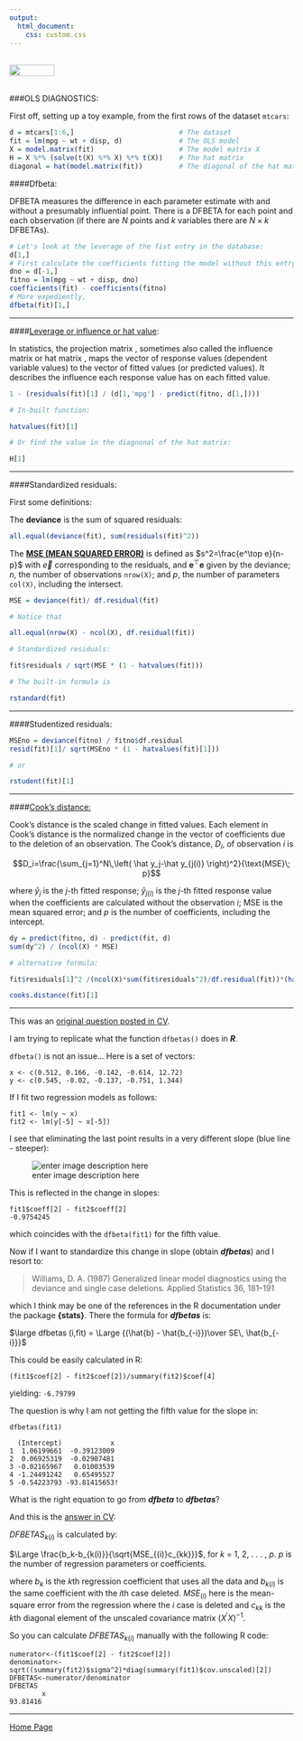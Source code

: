 ```yaml
---
output: 
  html_document:
    css: custom.css
---
```


<br>
<a href="http://rinterested.github.io/statistics/index.html">
<img HEIGHT="20" WIDTH="80" src="https://cloud.githubusercontent.com/assets/9312897/10556783/a27a26fa-745c-11e5-9b1a-2d5bd737387a.PNG"></a>
<br><br>

###OLS DIAGNOSTICS:
<br>


First off, setting up a toy example, from the first rows of the dataset `mtcars`:

```r
d = mtcars[1:6,]                          # The dataset
fit = lm(mpg ~ wt + disp, d)              # The OLS model
X = model.matrix(fit)                     # The model matrix X
H = X %*% (solve(t(X) %*% X) %*% t(X))    # The hat matrix
diagonal = hat(model.matrix(fit))         # The diagonal of the hat matrix
```

####Dfbeta:

DFBETA measures the difference in each parameter estimate with and without a presumably influential point. There is a DFBETA for each point and each observation (if there are $N$ points and $k$ variables there are $N\times k$ DFBETAs).

```r
# Let's look at the leverage of the fist entry in the database:
d[1,]
# First calculate the coefficients fitting the model without this entry:
dno = d[-1,]
fitno = lm(mpg ~ wt + disp, dno)
coefficients(fit) - coefficients(fitno)
# More expediently,
dfbeta(fit)[1,]
```


---

####[Leverage or influence or hat value](https://en.wikipedia.org/wiki/Projection_matrix):

In statistics, the projection matrix , sometimes also called the influence matrix or hat matrix , maps the vector of response values (dependent variable values) to the vector of fitted values (or predicted values). It describes the influence each response value has on each fitted value.

```r
1 - (residuals(fit)[1] / (d[1,'mpg'] - predict(fitno, d[1,])))

# In-built function:

hatvalues(fit)[1]

# Or find the value in the diagnonal of the hat matrix:

H[1]
```

---

####Standardized residuals:

First some definitions:

The **deviance** is the sum of squared residuals:

```r
all.equal(deviance(fit), sum(residuals(fit)^2))
```

The [**MSE (MEAN SQUARED ERROR)**](http://rinterested.github.io/statistics/variance_estimated_parameters.html) is defined as $s^2=\frac{e^\top e}{n-p}$ with $\vec e$ corresponding to the residuals, and $\mathbf e^\top \mathbf e$ given by the deviance; $n,$ the number of observations `nrow(X)`; and $p,$ the number of parameters `col(X)`, including the intersect.

```r
MSE = deviance(fit)/ df.residual(fit)

# Notice that

all.equal(nrow(X) - ncol(X), df.residual(fit))
```

```r

# Standardized residuals:

fit$residuals / sqrt(MSE * (1 - hatvalues(fit)))

# The built-in formula is

rstandard(fit) 

```

---

####Studentized residuals:

```r
MSEno = deviance(fitno) / fitno$df.residual
resid(fit)[1]/ sqrt(MSEno * (1 - hatvalues(fit)[1]))

# or

rstudent(fit)[1]
```

---

####[Cook's distance:](https://www.mathworks.com/help/stats/cooks-distance.html?requestedDomain=www.mathworks.com)

Cook’s distance is the scaled change in fitted values. Each element in Cook's distance is the normalized change in the vector of coefficients due to the deletion of an observation. The Cook’s distance, $D_i,$ of observation $i$ is

$$D_i=\frac{\sum_{j=1}^N\,\left( \hat y_j-\hat y_{j(i)} \right)^2}{\text{MSE}\; p}$$

where $\hat y_j$ is the $j$-th fitted response; $\hat y_{j(i)}$ is the $j$-th fitted response value when the coefficients are calculated without the observation $i;$ $\text {MSE}$ is the mean squared error; and $p$ is the number of coefficients, including the intercept.

```r
dy = predict(fitno, d) - predict(fit, d)
sum(dy^2) / (ncol(X) * MSE)

# alternative formula:

fit$residuals[1]^2 /(ncol(X)*sum(fit$residuals^2)/df.residual(fit))*(hatvalues(fit)[1]/(1-hatvalues(fit)[1])^2)

cooks.distance(fit)[1]
```




---

This was an [original question posted in CV](http://stats.stackexchange.com/q/141243/67822).


I am trying to replicate what the function `dfbetas()` does in ***R***.

`dfbeta()` is not an issue... Here is a set of vectors:

    x <- c(0.512, 0.166, -0.142, -0.614, 12.72)
    y <- c(0.545, -0.02, -0.137, -0.751, 1.344)
   
If I fit two regression models as follows:

    fit1 <- lm(y ~ x)
    fit2 <- lm(y[-5] ~ x[-5])

I see that eliminating the last point results in a very different slope (blue line - steeper):

![enter image description here][1]


  [1]: http://i.stack.imgur.com/4ypID.jpg

This is reflected in the change in slopes:

    fit1$coeff[2] - fit2$coeff[2]
    -0.9754245

which coincides with the `dfbeta(fit1)` for the fifth value.

Now if I want to standardize this change in slope (obtain ***dfbetas***) and I resort to: 

> Williams, D. A. (1987) Generalized linear model diagnostics using the
> deviance and single case deletions. Applied Statistics 36, 181–191

which I think may be one of the references in the R documentation under the package **{stats}**. There the formula for ***dfbetas*** is:

$\large dfbetas (i,fit) = \Large {(\hat{b} - \hat{b_{-i}})\over SE\, \hat{b_{-i}}}$

This could be easily calculated in R:

    (fit1$coef[2] - fit2$coef[2])/summary(fit2)$coef[4]

yielding: `-6.79799` 

The question is why I am not getting the fifth value for the slope in:

    dfbetas(fit1)
    
      (Intercept)            x
    1  1.06199661  -0.39123009
    2  0.06925319  -0.02907481
    3 -0.02165967   0.01003539
    4 -1.24491242   0.65495527
    5 -0.54223793 -93.81415653!

What is the right equation to go from ***dfbeta*** to ***dfbetas***?

And this is the [answer in CV](http://stats.stackexchange.com/a/141246/67822):

$DFBETAS_{k(i)}$ is calculated by:

$\Large \frac{b_k-b_{k(i)}}{\sqrt{MSE_{(i)}c_{kk}}}$, for $k$ = 1, 2, . . . , $p$. $p$ is the number of regression parameters or coefficients.

where $b_k$ is the $k$th regression coefficient that uses all the data and $b_{k(i)}$ is the same coefficient with the $i$th case deleted.  $MSE_{(i)}$ here is the mean-square error from the regression where the $i$ case is deleted and $c_{kk}$ is the $k$th diagonal element of the unscaled covariance matrix $(X^{\prime}X)^{-1}$.  

So you can calculate $DFBETAS_{k(i)}$ manually with the following R code:

    numerator<-(fit1$coef[2] - fit2$coef[2])
    denominator<-sqrt((summary(fit2)$sigma^2)*diag(summary(fit1)$cov.unscaled)[2])
    DFBETAS<-numerator/denominator
    DFBETAS
            x 
    93.81416 
---

<a href="http://rinterested.github.io/statistics/index.html">Home Page</a>